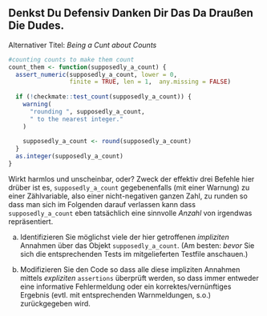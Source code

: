 ## Denkst Du Defensiv Danken Dir Das Da Draußen Die Dudes.

Alternativer Titel: *Being a Cunt about Counts*


```r
#counting counts to make them count
count_them <- function(supposedly_a_count) {
  assert_numeric(supposedly_a_count, lower = 0, 
                 finite = TRUE, len = 1,  any.missing = FALSE)  
  
  if (!checkmate::test_count(supposedly_a_count)) {
    warning(
      "rounding ", supposedly_a_count,
      " to the nearest integer."
    )
    
    supposedly_a_count <- round(supposedly_a_count)
  }
  as.integer(supposedly_a_count)
}
```
Wirkt harmlos und unscheinbar, oder? Zweck der effektiv drei Befehle hier drüber ist es, `supposedly_a_count` gegebenenfalls (mit einer Warnung) zu 
einer Zählvariable, also einer nicht-negativen ganzen Zahl, zu runden
so dass man sich im Folgenden darauf verlassen kann dass `supposedly_a_count` eben tatsächlich
eine sinnvolle *Anzahl*  von irgendwas repräsentiert. 

a) Identifizieren Sie möglichst viele der hier getroffenen *impliziten* Annahmen über das Objekt `supposedly_a_count`. (Am besten: *bevor* Sie sich die entsprechenden Tests im mitgelieferten Testfile anschauen.)

b) Modifizieren Sie den Code so dass alle diese impliziten Annahmen mittels *expliziten* `assertions` überprüft werden, so dass immer entweder eine informative Fehlermeldung oder ein korrektes/vernünftiges Ergebnis (evtl. mit entsprechenden Warnmeldungen, s.o.) zurückgegeben wird.
